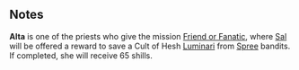 {{CharacterPage
|quote = Alta's the type who thinks the sky itself is proof of her faith—'cause it hasn't fallen down, yet.
|race = Human
|location = Havaria - Murder Bay
|faction = Cult of Hesh
|title = Priest
|boon = Bio-Feedback
|boonimage = bio-feedback
|boondesc = Status Cards cost 1 less action in battle.
|bane = Bad Faith
|baneimage = bad faith
|banedesc = At the start of each fight, add a Gnarled Effigy to your draw pile.
|deathloot = Heshian Amulet
}}
==Notes==
'''Alta''' is one of the priests who give the mission [[Friend or Fanatic]], where [[Sal]] will be offered a reward to save a Cult of Hesh [[Luminari]] from [[Spree]] bandits. If completed, she will receive 65 shills.